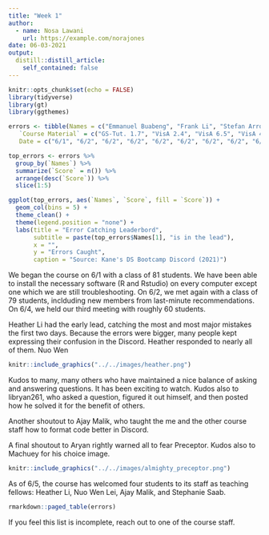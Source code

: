 ```yaml
---
title: "Week 1"
author:
  - name: Nosa Lawani
    url: https://example.com/norajones
date: 06-03-2021
output:
  distill::distill_article:
    self_contained: false
---
```


```r
knitr::opts_chunk$set(echo = FALSE)
library(tidyverse)
library(gt)
library(ggthemes)
```

```r
errors <- tibble(Names = c("Emmanuel Buabeng", "Frank Li", "Stefan Arroyo-Cottier", "Frank Li", "Heather Li", "Heather Li", "Heather Li", "Ajay Malik", "Nuo Wen Lei", "Nuo Wen Lei", "Gabriel You", "Frank Li", "Yile Choi", "Daniel Wang", "Daniel Wang", "Fahim Ahmed", "Khush Makadia", "Ajay Malik", "Nuo Wen Lei", "Nuo Wen Lei", "Nuo Wen Lei", "Nuo Wen Lei", "Ajay Malik"),
   `Course Material` = c("GS-Tut. 1.7", "VisA 2.4", "VisA 6.5", "VisA 4.3", "VisB 2.6", "VisB 5.6", "VisB 3.2", "Tools-Tex.", "Vis C 2.3", "VisC 5.2", "VisC 5.6", "VisC 3.5", "VisA 3.5", "VisC 5.7", "VisC 4", "GS-Tut. 1", "VisC 7.8", "Term 2.5", "Term 3.3",  "Term 3.13", "Term 3.4", "Term 4.7", "Term 4.2" ),
   Date = c("6/1", "6/2", "6/2", "6/2", "6/2", "6/2", "6/2", "6/2", "6/3", "6/3", "6/3", "6/3", "6/3", "6/3", "6/3", "6/3", "6/3", "6/5", "6/5", "6/5", "6/5", "6/5", "6/5"))
```

```r
top_errors <- errors %>% 
  group_by(`Names`) %>% 
  summarize(`Score` = n()) %>% 
  arrange(desc(`Score`)) %>% 
  slice(1:5) 

ggplot(top_errors, aes(`Names`, `Score`, fill = `Score`)) + 
  geom_col(bins = 5) +
  theme_clean() +
  theme(legend.position = "none") +
  labs(title = "Error Catching Leaderbord", 
       subtitle = paste(top_errors$Names[1], "is in the lead"),
       x = "", 
       y = "Errors Caught", 
       caption = "Source: Kane's DS Bootcamp Discord (2021)")
```

We began the course on 6/1 with a class of 81 students. We have been able to install the necessary software (R and Rstudio) on every computer except one which we are still troubleshooting. On 6/2, we met again with a class of 79 students, inclduding new members from last-minute recommendations. On 6/4, we held our third meeting with roughly 60 students.

 Heather Li had the early lead, catching the most and most major mistakes the first two days. Because the errors were bigger, many people kept expressing their confusion in the Discord. Heather responded to nearly all of them. Nuo Wen

```r
knitr::include_graphics("../../images/heather.png")
```

Kudos to many, many others who have maintained a nice balance of asking and answering questions. It has been exciting to watch. Kudos also to libryan261, who asked a question, figured it out himself, and then posted how he solved it for the benefit of others. 

Another shoutout to Ajay Malik, who taught the me and the other course staff how to format code better in Discord. 

A final shoutout to Aryan rightly warned all to fear Preceptor. Kudos also to Machuey for his choice image.

```r
knitr::include_graphics("../../images/almighty_preceptor.png")
```
As of 6/5, the course has welcomed four students to its staff as teaching fellows: Heather Li, Nuo Wen Lei, Ajay Malik, and Stephanie Saab.

```r
rmarkdown::paged_table(errors)
```

If you feel this list is incomplete, reach out to one of the course staff. 
